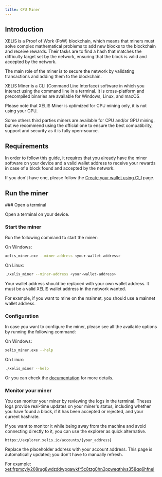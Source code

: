 ```yaml
---
title: CPU Miner
---
```



## Introduction

XELIS is a Proof of Work (PoW) blockchain, which means that miners must solve complex mathematical problems to add new blocks to the blockchain and receive rewards.
Their tasks are to find a hash that matches the difficulty target set by the network, ensuring that the block is valid and accepted by the network.

The main role of the miner is to secure the network by validating transactions and adding them to the blockchain.

XELIS Miner is a CLI (Command Line Interface) software in which you interact using the command line in a terminal.
It is cross-platform and precompiled binaries are available for Windows, Linux, and macOS.

Please note that XELIS Miner is optimized for CPU mining only, it is not using your GPU.

Some others third parties miners are available for CPU and/or GPU mining, but we recommend using the official one to ensure the best compatibility, support and security as it is fully open-source.

## Requirements

In order to follow this guide, it requires that you already have the miner software on your device and a valid wallet address to receive your rewards in case of a block found and accepted by the network.

If you don't have one, please follow the [Create your wallet using CLI](/getting-started/guides/wallet-cli) page.

## Run the miner

<Steps>
### Open a terminal

Open a terminal on your device.

### Start the miner

Run the following command to start the miner:

On Windows:
```bash
xelis_miner.exe --miner-address <your-wallet-address>
```

On Linux:
```bash
./xelis_miner --miner-address <your-wallet-address>
```

Your wallet address should be replaced with your own wallet address.
It must be a valid XELIS wallet address in the network wanted.

For example, if you want to mine on the mainnet, you should use a mainnet wallet address.

### Configuration

In case you want to configure the miner, please see all the available options by running the following command:

On Windows:
```bash
xelis_miner.exe --help
```

On Linux:
```bash
./xelis_miner --help
```

Or you can check the [documentation](/getting-started/configuration/miner) for more details.

### Monitor your miner

You can monitor your miner by reviewing the logs in the terminal.
Theses logs provide real-time updates on your miner's status, including whether you have found a block,
if it has been accepted or rejected, and your current hashrate.

If you want to monitor it while being away from the machine and avoid connecting directly to it,
you can use the explorer as quick alternative.

`https://explorer.xelis.io/accounts/{your_address}`

Replace the placeholder address with your account address. This page is automatically updated; you don't have to manually refresh.

For example:
[xet:frpmcyly208rug8wdzddwpqawkfr5c8tzg0hn3ppweqthjvs358qq6hfnel](https://testnet-explorer.xelis.io/accounts/xet:frpmcyly208rug8wdzddwpqawkfr5c8tzg0hn3ppweqthjvs358qq6hfnel)

</Steps>